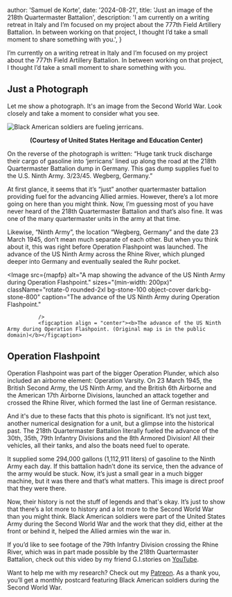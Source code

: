 


  author: 'Samuel de Korte',
  date: '2024-08-21',
  title: 'Just an image of the 218th Quartermaster Battalion',
  description:
    'I am currently on a writing retreat in Italy and I’m focused on my project about the 777th Field Artillery Battalion. In between working on that project, I thought I’d take a small moment to share something with you.',
}


I’m currently on a writing retreat in Italy and I’m focused on my project about the 777th Field Artillery Battalion. In between working on that project, I thought I’d take a small moment to share something with you.  
## Just a Photograph
Let me show a photograph. It's an image from the Second World War. Look closely and take a moment to consider what you see.

<Image
                src={qm218}
                alt="Black American soldiers are fueling jerricans."
                sizes="(min-width: 200px)"
                className="aspect-square rotate-0 rounded-2xl bg-stone-100 object-cover dark:bg-stone-800"
                caption="Black American soldiers are fueling jerricans."                
              />
              <figcaption align = "center"><b>(Courtesy of United States Heritage and Education Center)</b></figcaption> 

On the reverse of the photograph is written: “Huge tank truck discharge their cargo of gasoline into ‘jerricans’ lined up along the road at the 218th Quartermaster Battalion dump in Germany. This gas dump supplies fuel to the U.S. Ninth Army. 3/23/45. Wegberg, Germany.”  

At first glance, it seems that it’s “just” another quartermaster battalion providing fuel for the advancing Allied armies. However, there’s a lot more going on here than you might think. Now, I’m guessing most of you have never heard of the 218th Quartermaster Battalion and that’s also fine. It was one of the many quartermaster units in the army at that time.  

Likewise, “Ninth Army”, the location “Wegberg, Germany” and the date 23 March 1945, don’t mean much separate of each other. But when you think about it, this was right before Operation Flashpoint was launched. The advance of the US Ninth Army across the Rhine River, which plunged deeper into Germany and eventually sealed the Ruhr pocket.   

<Image
                src={mapfp}
                alt="A map showing the advance of the US Ninth Army during Operation Flashpoint."
                sizes="(min-width: 200px)"
                className="rotate-0 rounded-2xl bg-stone-100 object-cover dark:bg-stone-800"
                caption="The advance of the US Ninth Army during Operation Flashpoint."
                
              />
              <figcaption align = "center"><b>The advance of the US Ninth Army during Operation Flashpoint. (Original map is in the public domain)</b></figcaption> 

## Operation Flashpoint
Operation Flashpoint was part of the bigger Operation Plunder, which also included an airborne element: Operation Varsity. On 23 March 1945, the British Second Army, the US Ninth Army, and the British 6th Airborne and the American 17th Airborne Divisions, launched an attack together and crossed the Rhine River, which formed the last line of German resistance.  

And it's due to these facts that this photo is significant. It’s not just text, another numerical designation for a unit, but a glimpse into the historical past. The 218th Quartermaster Battalion literally fueled the advance of the 30th, 35th, 79th Infantry Divisions and the 8th Armored Division! All their vehicles, all their tanks, and also the boats need fuel to operate.  

It supplied some 294,000 gallons (1,112,911 liters) of gasoline to the Ninth Army each day. If this battalion hadn’t done its service, then the advance of the army would be stuck. Now, it’s just a small gear in a much bigger machine, but it was there and that’s what matters. This image is direct proof that they were there. 

Now, their history is not the stuff of legends and that's okay. It’s just to show that there’s a lot more to history and a lot more to the Second World War than you might think. Black American soldiers were part of the United States Army during the Second World War and the work that they did, either at the front or behind it, helped the Allied armies win the war in.   

If you’d like to see footage of the 79th Infantry Division crossing the Rhine River, which was in part made possible by the 218th Quartermaster Battalion, check out this video by my friend G.I.stories on [YouTube](https://www.youtube.com/watch?v=JO3mN7st0UY).  

Want to help me with my research? Check out my [Patreon](https://www.patreon.com/samueldekorte). As a thank you, you’ll get a monthly postcard featuring Black American soldiers during the Second World War.   
